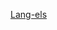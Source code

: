 {{Language with name|gsw|阿尔萨斯语|{{{1}}}|links={{{links|}}}}}<noinclude>
{{Documentation|Template:Lang-x/doc}}
[[Category:日耳曼語族多語言支持模板|Lang-els]]
</noinclude>